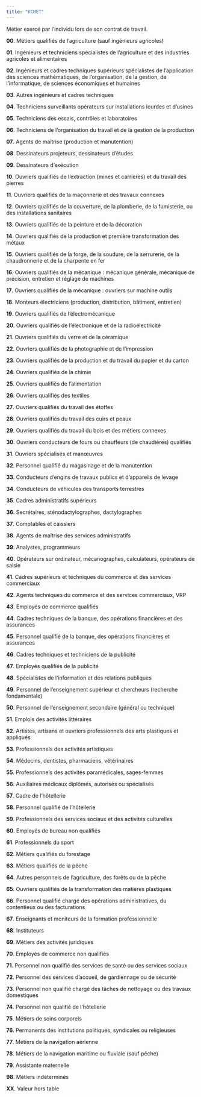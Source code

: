 ```yaml
---
title: "KCMET"
---
```


Métier exercé par l'individu lors de son contrat de travail.


**00**. Métiers qualifiés de l'agriculture (sauf ingénieurs agricoles)

**01**. Ingénieurs et techniciens spécialistes de l'agriculture et des industries agricoles et alimentaires

**02**. Ingénieurs et cadres techniques supérieurs spécialistes de l'application des sciences mathématiques, de l'organisation, de la gestion, de l'informatique, de sciences économiques et humaines

**03**. Autres ingénieurs et cadres techniques

**04**. Techniciens surveillants opérateurs sur installations lourdes et d'usines

**05**. Techniciens des essais, contrôles et laboratoires

**06**. Techniciens de l'organisation du travail et de la gestion de la production

**07**. Agents de maîtrise (production et manutention)

**08**. Dessinateurs projeteurs, dessinateurs d'études

**09**. Dessinateurs d'exécution

**10**. Ouvriers qualifiés de l'extraction (mines et carrières) et du travail des pierres

**11**. Ouvriers qualifiés de la maçonnerie et des travaux connexes

**12**. Ouvriers qualifiés de la couverture, de la plomberie, de la fumisterie, ou des installations sanitaires

**13**. Ouvriers qualifiés de la peinture et de la décoration

**14**. Ouvriers qualifiés de la production et première transformation des métaux

**15**. Ouvriers qualifiés de la forge, de la soudure, de la serrurerie, de la chaudronnerie et de la charpente en fer

**16**. Ouvriers qualifiés de la mécanique : mécanique générale, mécanique de précision, entretien et réglage de machines

**17**. Ouvriers qualifiés de la mécanique : ouvriers sur machine outils

**18**. Monteurs électriciens (production, distribution, bâtiment, entretien)

**19**. Ouvriers qualifiés de l'électromécanique

**20**. Ouvriers qualifiés de l'électronique et de la radioélectricité

**21**. Ouvriers qualifiés du verre et de la céramique

**22**. Ouvriers qualifiés de la photographie et de l'impression

**23**. Ouvriers qualifiés de la production et du travail du papier et du carton

**24**. Ouvriers qualifiés de la chimie

**25**. Ouvriers qualifiés de l'alimentation

**26**. Ouvriers qualifiés des textiles

**27**. Ouvriers qualifiés du travail des étoffes

**28**. Ouvriers qualifiés du travail des cuirs et peaux

**29**. Ouvriers qualifiés du travail du bois et des métiers connexes

**30**. Ouvriers conducteurs de fours ou chauffeurs (de chaudières) qualifiés

**31**. Ouvriers spécialisés et manœuvres

**32**. Personnel qualifié du magasinage et de la manutention

**33**. Conducteurs d'engins de travaux publics et d'appareils de levage

**34**. Conducteurs de véhicules des transports terrestres

**35**. Cadres administratifs supérieurs

**36**. Secrétaires, sténodactylographes, dactylographes

**37**. Comptables et caissiers

**38**. Agents de maîtrise des services administratifs

**39**. Analystes, programmeurs

**40**. Opérateurs sur ordinateur, mécanographes, calculateurs, opérateurs de saisie

**41**. Cadres supérieurs et techniques du commerce et des services commerciaux

**42**. Agents techniques du commerce et des services commerciaux, VRP

**43**. Employés de commerce qualifiés

**44**. Cadres techniques de la banque, des opérations financières et des assurances

**45**. Personnel qualifié de la banque, des opérations financières et assurances

**46**. Cadres techniques et techniciens de la publicité

**47**. Employés qualifiés de la publicité

**48**. Spécialistes de l'information et des relations publiques

**49**. Personnel de l'enseignement supérieur et chercheurs (recherche fondamentale)

**50**. Personnel de l'enseignement secondaire (général ou technique)

**51**. Emplois des activités littéraires

**52**. Artistes, artisans et ouvriers professionnels des arts plastiques et appliqués

**53**. Professionnels des activités artistiques

**54**. Médecins, dentistes, pharmaciens, vétérinaires

**55**. Professionnels des activités paramédicales, sages-femmes

**56**. Auxiliaires médicaux diplômés, autorisés ou spécialisés

**57**. Cadre de l'hôtellerie

**58**. Personnel qualifié de l'hôtellerie

**59**. Professionnels des services sociaux et des activités culturelles

**60**. Employés de bureau non qualifiés

**61**. Professionnels du sport

**62**. Métiers qualifiés du forestage

**63**. Métiers qualifiés de la pêche

**64**. Autres personnels de l'agriculture, des forêts ou de la pêche

**65**. Ouvriers qualifiés de la transformation des matières plastiques

**66**. Personnel qualifié chargé des opérations administratives, du contentieux ou des facturations

**67**. Enseignants et moniteurs de la formation professionnelle

**68**. Instituteurs

**69**. Métiers des activités juridiques

**70**. Employés de commerce non qualifiés

**71**. Personnel non qualifié des services de santé ou des services sociaux

**72**. Personnel des services d'accueil, de gardiennage ou de sécurité

**73**. Personnel non qualifié chargé des tâches de nettoyage ou des travaux domestiques

**74**. Personnel non qualifié de l'hôtellerie

**75**. Métiers de soins corporels

**76**. Permanents des institutions politiques, syndicales ou religieuses

**77**. Métiers de la navigation aérienne

**78**. Métiers de la navigation maritime ou fluviale (sauf pêche)

**79**. Assistante maternelle

**98**. Métiers indéterminés

**XX**. Valeur hors table
